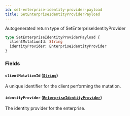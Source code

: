 ```yaml
---
id: set-enterprise-identity-provider-payload
title: SetEnterpriseIdentityProviderPayload
---
```


Autogenerated return type of SetEnterpriseIdentityProvider

```graphql
type SetEnterpriseIdentityProviderPayload {
  clientMutationId: String
  identityProvider: EnterpriseIdentityProvider
}
```

### Fields

#### `clientMutationId` ([`String`](/docs/api/scalars/string))

A unique identifier for the client performing the mutation.

#### `identityProvider` ([`EnterpriseIdentityProvider`](/docs/api/objects/enterprise-identity-provider))

The identity provider for the enterprise.

